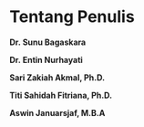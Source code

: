# Tentang Penulis {.unnumbered}

**Dr. Sunu Bagaskara**

**Dr. Entin Nurhayati**

**Sari Zakiah Akmal, Ph.D.**

**Titi Sahidah Fitriana, Ph.D.**

**Aswin Januarsjaf, M.B.A**
